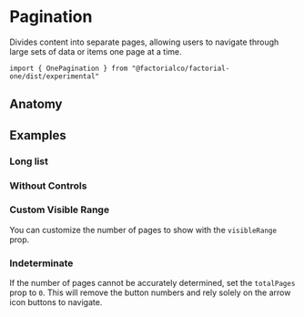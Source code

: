 
<Meta of={PaginationStories} />

# Pagination

Divides content into separate pages, allowing users to navigate through large
sets of data or items one page at a time.

```tsx
import { OnePagination } from "@factorialco/factorial-one/dist/experimental"
```

## Anatomy

<Canvas of={PaginationStories.Default} />
<Controls of={PaginationStories.Default} />

## Examples

### Long list

<Canvas of={PaginationStories.LongList} />

### Without Controls

<Canvas of={PaginationStories.WithoutControls} />

### Custom Visible Range

You can customize the number of pages to show with the `visibleRange` prop.

<Canvas of={PaginationStories.CustomVisibleRange} />

### Indeterminate

If the number of pages cannot be accurately determined, set the `totalPages`
prop to `0`. This will remove the button numbers and rely solely on the arrow
icon buttons to navigate.

<Canvas of={PaginationStories.Indeterminate} />
